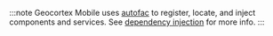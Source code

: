 :::note
Geocortex Mobile uses [autofac](https://autofaccn.readthedocs.io/en/latest/index.html) to register, locate, and inject components and services. See [dependency injection](dependency-injection.mdx) for more info.
:::
